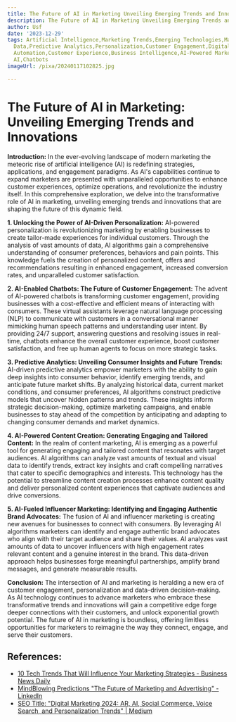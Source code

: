 ```yaml
---
title: The Future of AI in Marketing Unveiling Emerging Trends and Innovations
description: The Future of AI in Marketing Unveiling Emerging Trends and Innovations
author: Usf
date: '2023-12-29'
tags: Artificial Intelligence,Marketing Trends,Emerging Technologies,Machine Learning,Automation,Big
  Data,Predictive Analytics,Personalization,Customer Engagement,Digital Transformation,Data-Driven,Marketing
  Automation,Customer Experience,Business Intelligence,AI-Powered Marketing,Conversational
  AI,Chatbots
imageUrl: /pixa/20240117102825.jpg

---
```

# The Future of AI in Marketing: Unveiling Emerging Trends and Innovations

**Introduction:**
In  the  ever-evolving landscape of modern marketing the meteoric rise  of artificial intelligence (AI) is redefining strategies, applications, and engagement paradigms. As AI's capabilities continue to expand marketers are  presented with unparalleled opportunities to  enhance  customer experiences, optimize operations, and revolutionize the industry itself. In this comprehensive exploration, we  delve into the transformative role of AI in marketing, unveiling emerging trends and innovations that are shaping the future of this dynamic field.

**1.  Unlocking the Power of AI-Driven  Personalization:**
AI-powered personalization is revolutionizing marketing  by enabling businesses to create tailor-made experiences for individual customers. Through the analysis of vast amounts of data, AI algorithms gain a comprehensive understanding of consumer preferences, behaviors and pain points. This knowledge fuels the  creation of personalized content, offers and recommendations resulting in enhanced engagement,  increased conversion rates, and unparalleled customer satisfaction.

**2. AI-Enabled Chatbots: The Future of Customer Engagement:**
The advent of AI-powered chatbots is transforming customer engagement, providing businesses with  a cost-effective and efficient means of  interacting  with consumers. These virtual assistants  leverage natural language processing (NLP) to communicate with  customers in a conversational manner mimicking human speech patterns and understanding user intent.  By providing 24/7 support, answering questions  and resolving issues in real-time,  chatbots enhance the overall customer experience,  boost  customer satisfaction, and  free up human  agents to focus on more strategic tasks.

**3. Predictive Analytics:  Unveiling Consumer Insights and Future Trends:**
AI-driven predictive analytics empower marketers with the  ability to gain deep insights into consumer  behavior, identify emerging trends,  and anticipate future market shifts. By analyzing historical data, current  market conditions, and  consumer preferences, AI algorithms construct predictive  models that  uncover hidden patterns and trends. These insights inform strategic  decision-making, optimize marketing campaigns,  and enable businesses to stay  ahead of the competition by anticipating and adapting to changing consumer demands  and market  dynamics.

**4. AI-Powered  Content Creation: Generating Engaging and Tailored  Content:**
In the realm of content marketing, AI is emerging as a powerful tool for generating engaging and tailored content that resonates  with target audiences. AI algorithms can analyze vast amounts of textual and visual  data to  identify trends, extract key insights and craft compelling  narratives that cater to specific demographics and interests. This technology has the potential to  streamline content creation processes enhance content quality and deliver personalized content experiences that captivate  audiences and drive conversions.

**5.  AI-Fueled Influencer Marketing: Identifying and Engaging Authentic Brand Advocates:**
The fusion of AI and influencer marketing is creating new avenues for businesses to connect with  consumers. By leveraging AI algorithms marketers can identify and engage authentic brand advocates who align with their target audience and share their values. AI analyzes  vast amounts of data to uncover influencers with high engagement rates relevant content and a genuine interest in the brand. This data-driven approach helps businesses forge meaningful partnerships, amplify brand messages, and generate measurable results.

**Conclusion:**
The intersection of AI and marketing is heralding a new  era of customer engagement, personalization and data-driven decision-making.  As AI technology continues to advance marketers who embrace these transformative trends and innovations will gain a competitive edge forge deeper connections with their customers, and unlock exponential  growth potential. The  future of AI in marketing is boundless, offering limitless opportunities for marketers to reimagine the way they connect, engage,  and  serve their customers.

## References:
- [10 Tech Trends That Will Influence Your Marketing Strategies - Business News Daily](https://www.businessnewsdaily.com/8564-future-of-marketing.html)
- [MindBlowing Predictions "The Future of Marketing and Advertising" - LinkedIn](https://www.linkedin.com/pulse/mindblowing-predictions-future-marketing)
- [SEO Title: "Digital Marketing 2024: AR, AI, Social Commerce, Voice Search, and Personalization Trends" | Medium](https://medium.com/@TaqweemFatima/futuristic-digital-marketing-trends-2024-your-brand-your-way-230f81ddf094)
